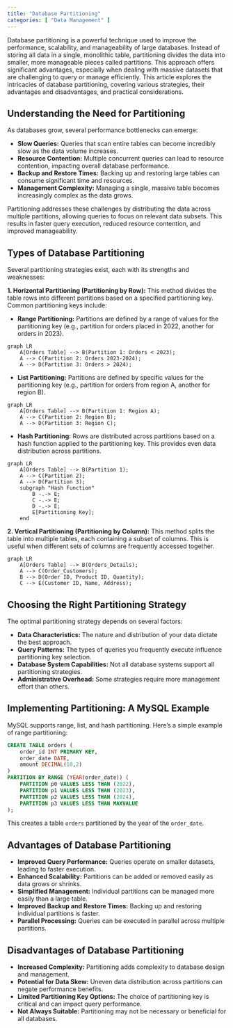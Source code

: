 ```yaml
---
title: "Database Partitioning"
categories: [ "Data Management" ]
---
```



Database partitioning is a powerful technique used to improve the performance, scalability, and manageability of large databases.  Instead of storing all data in a single, monolithic table, partitioning divides the data into smaller, more manageable pieces called partitions.  This approach offers significant advantages, especially when dealing with massive datasets that are challenging to query or manage efficiently.  This article explores the intricacies of database partitioning, covering various strategies, their advantages and disadvantages, and practical considerations.

## Understanding the Need for Partitioning

As databases grow, several performance bottlenecks can emerge:

* **Slow Queries:**  Queries that scan entire tables can become incredibly slow as the data volume increases.
* **Resource Contention:** Multiple concurrent queries can lead to resource contention, impacting overall database performance.
* **Backup and Restore Times:** Backing up and restoring large tables can consume significant time and resources.
* **Management Complexity:** Managing a single, massive table becomes increasingly complex as the data grows.

Partitioning addresses these challenges by distributing the data across multiple partitions, allowing queries to focus on relevant data subsets. This results in faster query execution, reduced resource contention, and improved manageability.


## Types of Database Partitioning

Several partitioning strategies exist, each with its strengths and weaknesses:

**1. Horizontal Partitioning (Partitioning by Row):** This method divides the table rows into different partitions based on a specified partitioning key.  Common partitioning keys include:

* **Range Partitioning:** Partitions are defined by a range of values for the partitioning key (e.g., partition for orders placed in 2022, another for orders in 2023).

```mermaid
graph LR
    A[Orders Table] --> B(Partition 1: Orders < 2023);
    A --> C(Partition 2: Orders 2023-2024);
    A --> D(Partition 3: Orders > 2024);
```

* **List Partitioning:** Partitions are defined by specific values for the partitioning key (e.g., partition for orders from region A, another for region B).

```mermaid
graph LR
    A[Orders Table] --> B(Partition 1: Region A);
    A --> C(Partition 2: Region B);
    A --> D(Partition 3: Region C);
```

* **Hash Partitioning:** Rows are distributed across partitions based on a hash function applied to the partitioning key.  This provides even data distribution across partitions.

```mermaid
graph LR
    A[Orders Table] --> B(Partition 1);
    A --> C(Partition 2);
    A --> D(Partition 3);
    subgraph "Hash Function"
        B -.-> E;
        C -.-> E;
        D -.-> E;
        E[Partitioning Key];
    end
```

**2. Vertical Partitioning (Partitioning by Column):** This method splits the table into multiple tables, each containing a subset of columns.  This is useful when different sets of columns are frequently accessed together.

```mermaid
graph LR
    A[Orders Table] --> B(Orders_Details);
    A --> C(Order_Customers);
    B --> D(Order ID, Product ID, Quantity);
    C --> E(Customer ID, Name, Address);
```

## Choosing the Right Partitioning Strategy

The optimal partitioning strategy depends on several factors:

* **Data Characteristics:**  The nature and distribution of your data dictate the best approach.
* **Query Patterns:**  The types of queries you frequently execute influence partitioning key selection.
* **Database System Capabilities:**  Not all database systems support all partitioning strategies.
* **Administrative Overhead:**  Some strategies require more management effort than others.


## Implementing Partitioning: A MySQL Example

MySQL supports range, list, and hash partitioning. Here’s a simple example of range partitioning:

```sql
CREATE TABLE orders (
    order_id INT PRIMARY KEY,
    order_date DATE,
    amount DECIMAL(10,2)
)
PARTITION BY RANGE (YEAR(order_date)) (
    PARTITION p0 VALUES LESS THAN (2022),
    PARTITION p1 VALUES LESS THAN (2023),
    PARTITION p2 VALUES LESS THAN (2024),
    PARTITION p3 VALUES LESS THAN MAXVALUE
);
```

This creates a table `orders` partitioned by the year of the `order_date`.


## Advantages of Database Partitioning

* **Improved Query Performance:** Queries operate on smaller datasets, leading to faster execution.
* **Enhanced Scalability:** Partitions can be added or removed easily as data grows or shrinks.
* **Simplified Management:**  Individual partitions can be managed more easily than a large table.
* **Improved Backup and Restore Times:**  Backing up and restoring individual partitions is faster.
* **Parallel Processing:** Queries can be executed in parallel across multiple partitions.


## Disadvantages of Database Partitioning

* **Increased Complexity:** Partitioning adds complexity to database design and management.
* **Potential for Data Skew:** Uneven data distribution across partitions can negate performance benefits.
* **Limited Partitioning Key Options:** The choice of partitioning key is critical and can impact query performance.
* **Not Always Suitable:** Partitioning may not be necessary or beneficial for all databases.




